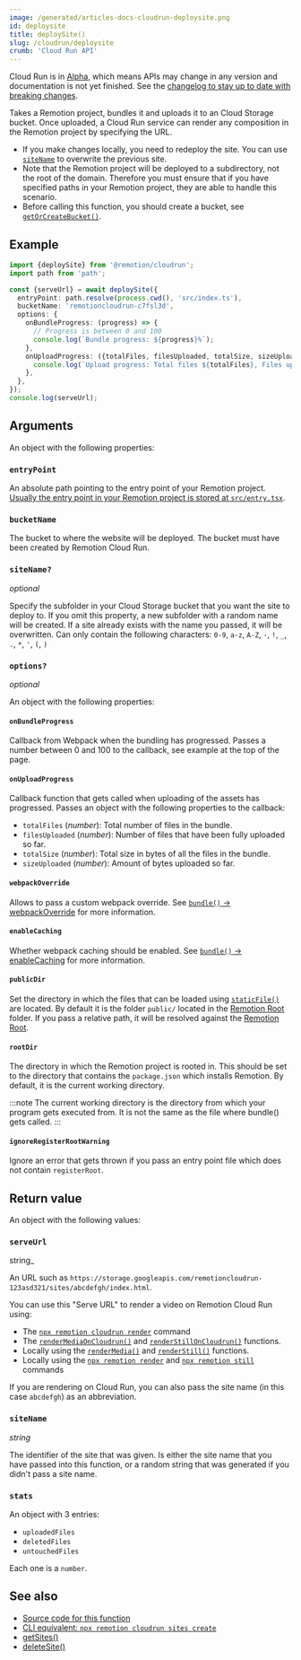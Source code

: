 ```yaml
---
image: /generated/articles-docs-cloudrun-deploysite.png
id: deploysite
title: deploySite()
slug: /cloudrun/deploysite
crumb: 'Cloud Run API'
---
```


<ExperimentalBadge>
  <p>
    Cloud Run is in <a href="/docs/cloudrun-alpha">Alpha</a>, which means APIs may change in any version and documentation is not yet finished. See the <a href="https://remotion.dev/changelog">changelog to stay up to date with breaking changes</a>.
  </p>
</ExperimentalBadge>

Takes a Remotion project, bundles it and uploads it to an Cloud Storage bucket. Once uploaded, a Cloud Run service can render any composition in the Remotion project by specifying the URL.

- If you make changes locally, you need to redeploy the site. You can use [`siteName`](#sitename) to overwrite the previous site.
- Note that the Remotion project will be deployed to a subdirectory, not the root of the domain. Therefore you must ensure that if you have specified paths in your Remotion project, they are able to handle this scenario.
- Before calling this function, you should create a bucket, see [`getOrCreateBucket()`](/docs/cloudrun/getorcreatebucket).

## Example

```ts twoslash
import {deploySite} from '@remotion/cloudrun';
import path from 'path';

const {serveUrl} = await deploySite({
  entryPoint: path.resolve(process.cwd(), 'src/index.ts'),
  bucketName: 'remotioncloudrun-c7fsl3d',
  options: {
    onBundleProgress: (progress) => {
      // Progress is between 0 and 100
      console.log(`Bundle progress: ${progress}%`);
    },
    onUploadProgress: ({totalFiles, filesUploaded, totalSize, sizeUploaded}) => {
      console.log(`Upload progress: Total files ${totalFiles}, Files uploaded ${filesUploaded}, Total size ${totalSize}, Size uploaded ${sizeUploaded}`);
    },
  },
});
console.log(serveUrl);
```

## Arguments

An object with the following properties:

### `entryPoint`

An absolute path pointing to the entry point of your Remotion project. [Usually the entry point in your Remotion project is stored at `src/entry.tsx`](/docs/terminology/entry-point).

### `bucketName`

The bucket to where the website will be deployed. The bucket must have been created by Remotion Cloud Run.

### `siteName?`

_optional_

Specify the subfolder in your Cloud Storage bucket that you want the site to deploy to. If you omit this property, a new subfolder with a random name will be created. If a site already exists with the name you passed, it will be overwritten. Can only contain the following characters: `0-9`, `a-z`, `A-Z`, `-`, `!`, `_`, `.`, `*`, `'`, `(`, `)`

### `options?`

_optional_

An object with the following properties:

#### `onBundleProgress`

Callback from Webpack when the bundling has progressed. Passes a number between 0 and 100 to the callback, see example at the top of the page.

#### `onUploadProgress`

Callback function that gets called when uploading of the assets has progressed. Passes an object with the following properties to the callback:

- `totalFiles` (_number_): Total number of files in the bundle.
- `filesUploaded` (_number_): Number of files that have been fully uploaded so far.
- `totalSize` (_number_): Total size in bytes of all the files in the bundle.
- `sizeUploaded` (_number_): Amount of bytes uploaded so far.

#### `webpackOverride`

Allows to pass a custom webpack override. See [`bundle()` -> webpackOverride](/docs/bundle#webpackoverride) for more information.

#### `enableCaching`

Whether webpack caching should be enabled. See [`bundle()` -> enableCaching](/docs/bundle#enablecaching) for more information.

#### `publicDir`

Set the directory in which the files that can be loaded using [`staticFile()`](/docs/staticfile) are located. By default it is the folder `public/` located in the [Remotion Root](/docs/terminology/remotion-root) folder. If you pass a relative path, it will be resolved against the [Remotion Root](/docs/terminology/remotion-root).

#### `rootDir`

The directory in which the Remotion project is rooted in. This should be set to the directory that contains the `package.json` which installs Remotion. By default, it is the current working directory.

:::note
The current working directory is the directory from which your program gets executed from. It is not the same as the file where bundle() gets called.
:::

#### `ignoreRegisterRootWarning`

Ignore an error that gets thrown if you pass an entry point file which does not contain `registerRoot`.

## Return value

An object with the following values:

### `serveUrl`

string\_

An URL such as `https://storage.googleapis.com/remotioncloudrun-123asd321/sites/abcdefgh/index.html`.

You can use this "Serve URL" to render a video on Remotion Cloud Run using:

- The [`npx remotion cloudrun render`](/docs/cloudrun/cli/render) command
- The [`renderMediaOnCloudrun()`](/docs/cloudrun/rendermediaoncloudrun) and [`renderStillOnCloudrun()`](/docs/cloudrun/renderstilloncloudrun) functions.
- Locally using the [`renderMedia()`](/docs/renderer/render-media) and [`renderStill()`](/docs/renderer/render-still) functions.
- Locally using the [`npx remotion render`](/docs/cli) and [`npx remotion still`](/docs/cli) commands

If you are rendering on Cloud Run, you can also pass the site name (in this case `abcdefgh`) as an abbreviation.

### `siteName`

_string_

The identifier of the site that was given. Is either the site name that you have passed into this function, or a random string that was generated if you didn't pass a site name.

### `stats`

An object with 3 entries:

- `uploadedFiles`
- `deletedFiles`
- `untouchedFiles`

Each one is a `number`.

## See also

- [Source code for this function](https://github.com/remotion-dev/remotion/blob/main/packages/cloudrun/src/api/deploy-site.ts)
- [CLI equivalent: `npx remotion cloudrun sites create`](/docs/cloudrun/cli/sites/create)
- [getSites()](/docs/cloudrun/getsites)
- [deleteSite()](/docs/cloudrun/deletesite)
